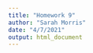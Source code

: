 ```yaml
---
title: "Homework 9"
author: "Sarah Morris"
date: "4/7/2021"
output: html_document
---
```


```r
```

